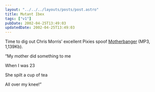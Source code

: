 ```yaml
---
layout: "../../../layouts/posts/post.astro"
title: Mutant Ibex
tags: ["v1"]
pubDate: 2002-04-25T13:49:03
updatedDate: 2002-04-25T13:49:03
---
```


Time to dig out Chris Morris&#8217; excellent Pixies spoof [Motherbanger][1] (MP3, 1,139Kb).

&#8220;My mother did something to me

When I was 23

She spilt a cup of tea

All over my knee!&#8221;

[1]: http://www.cookdandbombd.com/mp3/motherbanger.mp3 "Chris Morris' Pixies spoof Motherbanger MP3 at Cookdandbombd"
